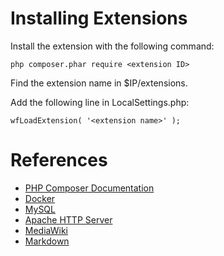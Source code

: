 = Installing Extensions =

Install the extension with the following command:

<pre>
php composer.phar require <extension ID>
</pre>

Find the extension name in $IP/extensions.

Add the following line in LocalSettings.php:

<pre>
wfLoadExtension( '<extension name>' );
</pre>

= References =

* [https://getcomposer.org/doc/ PHP Composer Documentation]
* [[Docker]]
* [https://github.com/dogtagpki/pki/wiki/MySQL MySQL]
* [[Apache HTTP Server]]
* [https://github.com/dogtagpki/pki/wiki/MediaWiki MediaWiki]
* [[Markdown]]